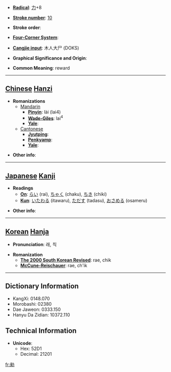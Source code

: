* '''[[Wiktionary:Chinese radical index| Radical]]''': [[Wiktionary:Chinese radical index 力|力]]+8

* '''[[Wiktionary:Chinese total strokes index|Stroke number]]''': [[Wiktionary:Chinese total strokes index 10|10]]

* '''Stroke order''': 

* '''[[Wiktionary:Chinese four corner index|Four-Corner System]]''': 

* '''[[Wiktionary:Chinese Cangjie index|Cangjie input]]''': 木人大尸 (DOKS)

* '''Graphical Significance and Origin''': 

* '''Common Meaning''': reward

----

== [[Chinese]] [[Hanzi]] ==

* '''Romanizations'''
** [[Mandarin]]
*** '''[[Pinyin]]''': lài (lai4)
*** '''[[Wade-Giles]]''': lai<sup>4</sup>
*** '''[[Yale]]''': 
**[[Cantonese]]
***'''[[Jyutping]]''':
***'''[[Penkyamp]]''': 
***'''[[Yale]]''': 

* '''Other info''': 

----

== [[Japanese]] [[Kanji]] ==

* '''Readings'''
** '''[[On]]''': [[らい]] (rai), [[ちゃく]] (chaku), [[ちき]] (chiki)
** '''[[Kun]]''': [[いたわる]] (itawaru), [[ただす]] (tadasu), [[おさめる]] (osameru)

* '''Other info''':  

----

== [[Korean]] [[Hanja]] ==

* '''Pronunciation''': 래, 칙

* '''Romanization'''
** '''[[The 2000 South Korean Revised Romanization|The 2000 South Korean Revised]]''': rae, chik
** '''[[McCune-Reischauer]]''': rae, ch'ik

----

== Dictionary Information ==

* KangXi: 0148.070
* Morobashi: 02380
* Dae Jaweon: 0333.150
* Hanyu Da Zidian: 10372.110

== Technical Information ==

* '''Unicode''':
** Hex: 52D1
** Decimal: 21201

[[fr:勑]]